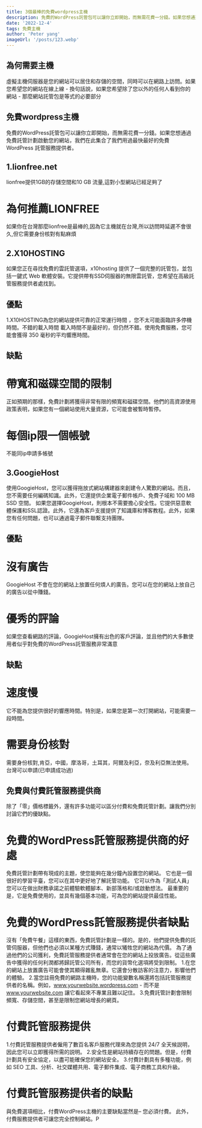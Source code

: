 ```yaml
---
title: 3個最棒的免費wordpress主機
description: 免費的WordPress託管包可以讓你立即開始，而無需花費一分錢。如果您想通過免費託管計劃啟動您的網站，我們在此集合了我們用過最快最好的免費 WordPress 託管服務提供者。
date: '2022-12-4'
tags: 免費主機
author: 'Peter yang'
imageUrl: '/posts/123.webp'
---
```

## 為何需要主機
虛擬主機伺服器是您的網站可以居住和存儲的空間，同時可以在網路上訪問。如果您希望您的網站在線上線 - 換句話說，如果您希望除了您以外的任何人看到你的網站 - 那麼網站託管包是等式的必要部分
## 免費wordpress主機
免費的WordPress託管包可以讓你立即開始，而無需花費一分錢。如果您想通過免費託管計劃啟動您的網站，我們在此集合了我們用過最快最好的免費 WordPress 託管服務提供者。
## 1.lionfree.net
lionfree提供1GB的存儲空間和10 GB 流量,這對小型網站已經足夠了
# 為何推薦LIONFREE
如果你在台灣那麼lionfree是最棒的,因為它主機就在台灣,所以訪問時延遲不會很久,但它需要身份核對有點麻煩
## 2.X10HOSTING
如果您正在尋找免費的雲託管選項，x10hosting 提供了一個完整的託管包，並包括一鍵式 Web 軟體安裝。它提供帶有SSD伺服器的無限雲託管，您希望在高級託管服務提供者處找到。
## 優點
1.X10HOSTING為您的網站提供可靠的正常運行時間
，您不太可能面臨許多停機時間。不錯的載入時間
載入時間不是最好的，但仍然不錯。使用免費服務，您可能會獲得 350 毫秒的平均響應時間。
## 缺點
# 帶寬和磁碟空間的限制
正如預期的那樣，免費計劃將獲得非常有限的頻寬和磁碟空間。他們的高資源使用政策表明，如果您有一個網站使用大量資源，它可能會被暫時暫停。
# 每個ip限一個帳號
不能同ip申請多帳號
## 3.GoogieHost
使用GoogieHost，您可以獲得拖放式網站構建器來創建令人驚歎的網站。而且，您不需要任何編碼知識。此外，它還提供企業電子郵件帳戶、免費子域和 100 MB SSD 空間。
如果您選擇GoogieHost，則根本不需要擔心安全性。它提供惡意軟體保護和SSL認證。此外，它還為客戶支援提供了知識庫和博客教程。此外，如果您有任何問題，也可以通過電子郵件聯繫支持團隊。
## 優點
# 沒有廣告
GoogieHost 不會在您的網站上放置任何煩人的廣告。您可以在您的網站上放自己的廣告以從中賺錢。
# 優秀的評論
如果您查看網路的評論，GoogieHost擁有出色的客戶評論，並且他們的大多數使用者似乎對免費的WordPress託管服務非常滿意
## 缺點
# 速度慢
它不能為您提供很好的響應時間。特別是，如果您是第一次打開網站，可能需要一段時間。
# 需要身份核對
需要身份核對,肯亞，中國，摩洛哥，土耳其，阿爾及利亞，奈及利亞無法使用。台灣可以申請(已申請成功過)
## 免費與付費託管服務提供商
除了「零」價格標籤外，還有許多功能可以區分付費和免費託管計劃。讓我們分別討論它們的優缺點。
# 免費的WordPress託管服務提供商的好處
免費託管計劃帶有現成的主題，使您能夠在幾分鐘內設置您的網站。
它也是一個很好的學習平臺，您可以在其中更好地了解託管功能。
它可以作為「測試人員」 您可以在做出財務承諾之前體驗軟體腳本、新部落格和/或啟動想法。
最重要的是，它是免費使用的，並具有幾個基本功能，可為您的網站提供最佳性能。
# 免費的WordPress託管服務提供者缺點
沒有「免費午餐」這樣的東西，免費託管計劃是一樣的。是的，他們提供免費的託管伺服器，但他們也必須以某種方式賺錢，通常以犧牲您的網站為代價。
為了通過他們的公司獲利，免費託管服務提供者通常會在您的網站上投放廣告。從這些廣告中獲得的任何利潤都將歸託管公司所有，而您的貨幣化選項將受到限制。
1.在您的網站上放置廣告可能會使其顯得雜亂無章。它還會分散訪客的注意力，影響他們的體驗。
2.當您註冊免費的網路主機時，您的功能變數名稱還將包括託管服務提供者的名稱。例如，www.yourwebsite.wordpress.com - 而不是 www.yourwebsite.com 讓它看起來不專業且難以記住。
3.免費託管計劃會限制頻寬、存儲空間，甚至是限制您網站增長的網頁。
# 付費託管服務提供
1.付費託管服務提供者僱用了數百名客戶服務代理來為您提供 24/7 全天候説明，因此您可以立即獲得所需的説明。
2.安全性是網站持續存在的問題。但是，付費計劃具有安全協定，以盡可能確保您的網站安全。
3.付費計劃具有多種功能，例如 SEO 工具、分析、社交媒體共用、電子郵件集成、電子商務工具和升級。
# 付費託管服務提供者的缺點
與免費選項相比，付費WordPress主機的主要缺點當然是– 您必須付費。
此外，付費服務提供者可讓您完全控制網站。P

